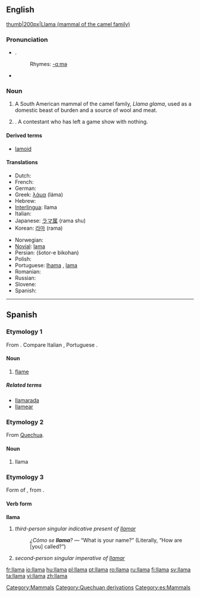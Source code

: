 {{wikipedia}}
==English==

[[image:lama.jpg|thumb|200px|Llama (mammal of the camel family)]]

===Pronunciation===
* {{IPA|/ˈlɑ:.mə/}}. {{SAMPA|/"lA:.m@/}}
*: Rhymes: [[Rhymes:English:-ɑːmə|-ɑːmə]]
* {{homophones|lama}}

===Noun===
{{en-noun}}

# {{zoology}} A South American mammal of the camel family, ''Llama glama'', used as a domestic beast of burden and a source of wool and meat.
# {{figurative}}. A contestant who has left a game show with nothing.

====Derived terms====
* [[lamoid]]

====Translations====
{{trans-top|South Americal mammal of the camel family, ''Llama glama''}}
* Dutch: {{t+|nl|lama|m}}
* French: {{t+|fr|lama|m}}
* German: {{t+|de|Lama|n}}
* Greek: [[λάμα]] (láma)
* Hebrew: {{t-|he|לאמה|f|sc=Hebr}}
* [[Interlingua]]: llama
* Italian: {{t+|it|lama|m}}
* Japanese: [[ラマ属]] (rama shu)
* Korean: [[라마]] (rama)
{{trans-mid}}
* Norwegian: {{t-|no|llama}}
* [[Novial]]: [[lama]]
* Persian: {{fa-Arab|[[شتر بیکوهان]]}} (šotor-e bikohan)
* Polish: {{t+|pl|lama|f}}
* Portuguese: {{italbrac|Brazil}} [[lhama]] {{f}}, {{italbrac|Portugal}} [[lama]] {{m}}
* Romanian: {{t+|ro|llama|f}}
* Russian: {{t+|ru|лама|f|tr=láma|sc=Cyrl}}
* Slovene: {{t+|sl|lama|f}}
* Spanish: {{t-|es|llama|f}}
{{trans-bottom}}

[[Category:Mammals]]
[[Category:Quechuan derivations]]

----

==Spanish==

===Etymology 1===
From {{L.|es}} {{term|flamma}}. Compare Italian {{term|fiamma}}, Portuguese {{term|chama}}.

====Noun====
{{es-noun-f}}

# [[flame]]

=====Related terms=====
* [[llamarada]]
* [[llamear]]

===Etymology 2===
From [[Quechua]].

====Noun====
{{es-noun-f}}

# llama

===Etymology 3===
Form of {{term|llamar|lang=es}}, from {{L.|es}} {{term|clamo|clamāre|cry out}}.

====Verb form====
'''llama'''

# ''third-person singular indicative present of [[llamar]]''
#: ''¿Cómo se '''llama'''?'' — “What is your name?” (Literally, “How are [you] called?”)
# ''second-person singular imperative of [[llamar]]''

[[Category:es:Mammals]]

[[fr:llama]]
[[io:llama]]
[[hu:llama]]
[[pl:llama]]
[[pt:llama]]
[[ro:llama]]
[[ru:llama]]
[[fi:llama]]
[[sv:llama]]
[[ta:llama]]
[[vi:llama]]
[[zh:llama]]